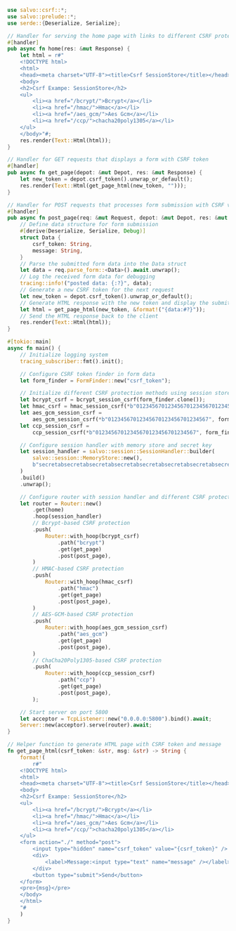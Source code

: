 ```rust  title="csrf-session-store/src/main.rs"
use salvo::csrf::*;
use salvo::prelude::*;
use serde::{Deserialize, Serialize};

// Handler for serving the home page with links to different CSRF protection methods
#[handler]
pub async fn home(res: &mut Response) {
    let html = r#"
    <!DOCTYPE html>
    <html>
    <head><meta charset="UTF-8"><title>Csrf SessionStore</title></head>
    <body>
    <h2>Csrf Exampe: SessionStore</h2>
    <ul>
        <li><a href="/bcrypt/">Bcrypt</a></li>
        <li><a href="/hmac/">Hmac</a></li>
        <li><a href="/aes_gcm/">Aes Gcm</a></li>
        <li><a href="/ccp/">chacha20poly1305</a></li>
    </ul>
    </body>"#;
    res.render(Text::Html(html));
}

// Handler for GET requests that displays a form with CSRF token
#[handler]
pub async fn get_page(depot: &mut Depot, res: &mut Response) {
    let new_token = depot.csrf_token().unwrap_or_default();
    res.render(Text::Html(get_page_html(new_token, "")));
}

// Handler for POST requests that processes form submission with CSRF validation
#[handler]
pub async fn post_page(req: &mut Request, depot: &mut Depot, res: &mut Response) {
    // Define data structure for form submission
    #[derive(Deserialize, Serialize, Debug)]
    struct Data {
        csrf_token: String,
        message: String,
    }
    // Parse the submitted form data into the Data struct
    let data = req.parse_form::<Data>().await.unwrap();
    // Log the received form data for debugging
    tracing::info!("posted data: {:?}", data);
    // Generate a new CSRF token for the next request
    let new_token = depot.csrf_token().unwrap_or_default();
    // Generate HTML response with the new token and display the submitted data
    let html = get_page_html(new_token, &format!("{data:#?}"));
    // Send the HTML response back to the client
    res.render(Text::Html(html));
}

#[tokio::main]
async fn main() {
    // Initialize logging system
    tracing_subscriber::fmt().init();

    // Configure CSRF token finder in form data
    let form_finder = FormFinder::new("csrf_token");

    // Initialize different CSRF protection methods using session store
    let bcrypt_csrf = bcrypt_session_csrf(form_finder.clone());
    let hmac_csrf = hmac_session_csrf(*b"01234567012345670123456701234567", form_finder.clone());
    let aes_gcm_session_csrf =
        aes_gcm_session_csrf(*b"01234567012345670123456701234567", form_finder.clone());
    let ccp_session_csrf =
        ccp_session_csrf(*b"01234567012345670123456701234567", form_finder.clone());

    // Configure session handler with memory store and secret key
    let session_handler = salvo::session::SessionHandler::builder(
        salvo::session::MemoryStore::new(),
        b"secretabsecretabsecretabsecretabsecretabsecretabsecretabsecretab",
    )
    .build()
    .unwrap();

    // Configure router with session handler and different CSRF protection endpoints
    let router = Router::new()
        .get(home)
        .hoop(session_handler)
        // Bcrypt-based CSRF protection
        .push(
            Router::with_hoop(bcrypt_csrf)
                .path("bcrypt")
                .get(get_page)
                .post(post_page),
        )
        // HMAC-based CSRF protection
        .push(
            Router::with_hoop(hmac_csrf)
                .path("hmac")
                .get(get_page)
                .post(post_page),
        )
        // AES-GCM-based CSRF protection
        .push(
            Router::with_hoop(aes_gcm_session_csrf)
                .path("aes_gcm")
                .get(get_page)
                .post(post_page),
        )
        // ChaCha20Poly1305-based CSRF protection
        .push(
            Router::with_hoop(ccp_session_csrf)
                .path("ccp")
                .get(get_page)
                .post(post_page),
        );

    // Start server on port 5800
    let acceptor = TcpListener::new("0.0.0.0:5800").bind().await;
    Server::new(acceptor).serve(router).await;
}

// Helper function to generate HTML page with CSRF token and message
fn get_page_html(csrf_token: &str, msg: &str) -> String {
    format!(
        r#"
    <!DOCTYPE html>
    <html>
    <head><meta charset="UTF-8"><title>Csrf SessionStore</title></head>
    <body>
    <h2>Csrf Exampe: SessionStore</h2>
    <ul>
        <li><a href="/bcrypt/">Bcrypt</a></li>
        <li><a href="/hmac/">Hmac</a></li>
        <li><a href="/aes_gcm/">Aes Gcm</a></li>
        <li><a href="/ccp/">chacha20poly1305</a></li>
    </ul>
    <form action="./" method="post">
        <input type="hidden" name="csrf_token" value="{csrf_token}" />
        <div>
            <label>Message:<input type="text" name="message" /></label>
        </div>
        <button type="submit">Send</button>
    </form>
    <pre>{msg}</pre>
    </body>
    </html>
    "#
    )
}

```